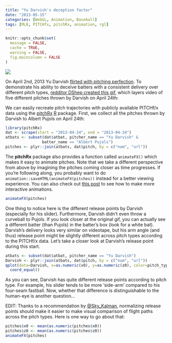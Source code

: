 ```yaml
---
title: "Yu Darvish's deception factor"
date: "2013-05-15"
categories: [WebGL, Animation, Baseball]
tags: [MLB, PITCHfx, pitchRx, animation, rgl]
---
```


```r
knitr::opts_chunk$set(
  message = FALSE, 
  cache = TRUE, 
  warning = FALSE,
  fig.maincolumn = FALSE
)
```

<span class='marginnote'>
  <img src="http://i.imgur.com/gjgshQ6.gif">
</span>

On April 2nd, 2013 Yu Darvish [flirted with pitching
perfection](http://sports.yahoo.com/news/yu-darvish-loses-perfect-game-030913556--mlb.html). To demonstrate his ability to deceive batters with a consistent delivery over different pitch types, [redditor DShep created this
gif](http://www.reddit.com/r/baseball/comments/1d2z6d/all_of_darvishs_primary_pitches_at_once/), which layers video of five different pitches thrown by Darvish on April 24th:

We can easily recreate pitch trajectories with publicly available PITCHf/x data using the [pitchRx](http://cran.r-project.org/web/packages/pitchRx/) [R](http://cran.r-project.org) package. First, we collect all the pitches thrown by Darvish to Albert Pujols on April 24th:

```r
library(pitchRx)
dat <- scrape(start = "2013-04-24", end = "2013-04-24")
atbats <- subset(dat$atbat, pitcher_name == "Yu Darvish" & 
                batter_name == "Albert Pujols")
pitches <- plyr::join(atbats, dat$pitch, by = c("num", "url"))
```

The **pitchRx** package also provides a function called `animateFX()` which makes it easy to animate pitches. 
 Note that we take a different perspective from above by imagining the pitches coming closer as time progresses. 
<span class='marginnote'>
If you're following along, you probably want to do `animation::saveHTML(animateFX(pitches))` instead for a better viewing experience. You can also check out [this post](http://cpsievert.github.io/baseballR/20140818/) to see how to make more interactive animations.
</span>

```r
animateFX(pitches)
```

One thing to notice here is the different release points by Darvish (especially for his slider). Furthermore, Darvish didn't even throw a curveball to Pujols. If you look closer at the original gif, you can actually see a different batter (than Pujols) in the batter's box (look for a white bat). Darvish's delivery looks very similar on videotape, but his arm angle (and thus) release point might be slightly different across pitch types according to the PITCHf/x data. Let's take a closer look at Darvish's release point during this start.

```r
atbats <- subset(dat$atbat, pitcher_name == "Yu Darvish")
Darvish <- plyr::join(atbats, dat$pitch, by = c("num", "url"))
qplot(data=Darvish, x=as.numeric(x0), y=as.numeric(z0), color=pitch_type) +
  coord_equal()
```

As you can see, Darvish has quite different release points according to pitch type. For example, his slider tends to be more 'side-arm' compared to his four-seam fastball. Now, whether that difference is distinguishable to the human-eye is another question...

EDIT: Thanks to a recommendation by [@Sky_Kalman](https://twitter.com/Sky_Kalkman), normalizing release points should make it easier to make visual comparison of flight paths across the pitch types. Here is one way to go about that:

```r
pitches$x0 <- mean(as.numeric(pitches$x0))
pitches$z0 <- mean(as.numeric(pitches$z0))
animateFX(pitches)
```
